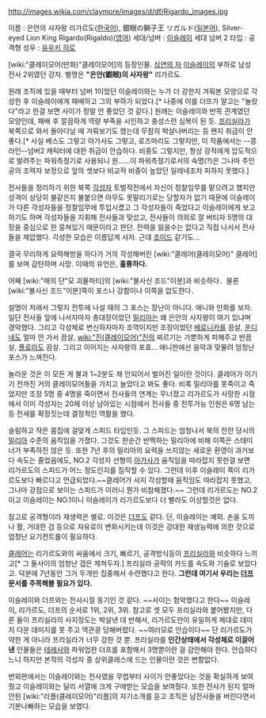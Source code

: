 http://images.wikia.com/claymore/images/d/df/Rigardo_images.jpg

이름 : 은안의 사자왕 리가르도([[한국어]]), 銀眼の獅子王 リガルド([[일본어]]), Silver-eyed Lion King Rigardo(Rigaldo)([[영어]])
세대/넘버 : [[이슬레이]] 세대 넘버 2
타입 : 공격형
성우 : [[유우키 히로]]

[wiki:"클레이모어(만화)"클레이모어]의 등장인물. [[심연의 자]] [[이슬레이]]의 부하로 남성 전사 2위였던 강자. 별명은 '''"은안(銀眼)의 사자왕"''' 리가르도.

원래 조직에 있을 때부터 넘버 1이었던 이슬레이와는 누가 더 강한지 겨뤄본 모양으로 각성한 후 이슬레이에게 패배하고 그의 부하가 되었다.[* 나중에 이를 더프가 알고는 "놀랐다"라고 한걸 보면 사이가 정말 안 좋았던 것 같다.] 원래는 이슬레이와 반목 관계였던 모양인데, 패배 후 깔끔하게 역량 부족을 시인하고 충성스런 심복이 된 듯. [[프리실라]]가 북쪽으로 와서 돌아다닐 때 겨뤄보기도 했는데 무참히 박살나버리는 등 왠지 취급이 안 좋다.[* 사실 베스도 그렇고 아가사도 그렇고, 로즈마리도 그렇지만, 이 작품에서는 --콩라인--넘버2 캐릭터에 대한 취급이 안습하다. 비중도 그렇지만, 항상 강적에게 압도적으로 발려주는 파워측정기로 사용되니 원......이 파워측정기로서의 숙명(?)은 그나마 주인공의 조력자 보정으로 앞의 셋보다 비교적 비중이 높았던 일레네조차 피하지 못했다.]

전사들을 정리하기 위한 북쪽 [[각성자]] 토벌작전에서 자신이 정찰임무를 맡으려고 했지만 성격이 상당히 불같은지 불붙으면 아무도 못말리기로는 당할자가 없기 때문에 이슬레이가 다른 각성자들을 정찰임무에 투입시켰고 그 각성자들이 죽었다고 이슬레이에게 보고하기도 하며 각성자들을 지휘해 전사들과 맞섰고, 전사들이 의외로 잘 버티자 5명의 대장을 중심으로 한 뭉쳐있기 때문이라고 판단. 전력을 잃을수는 없다고 직접 나서서 전사들을 제압했다. 각성한 모습은 이름답게 사자. 근데 [[조이드]] 같기도...

결국 무리하게 요력해방을 하다가 거의 각성해버린 [wiki:"클레어(클레이모어)" 클레어]를 보며 감탄하며 사망. 이때의 유언은, '''훌륭하다.'''

어째 [wiki:"매의 단"모 괴물파티]의 [wiki:"불사신 조드"이분]과 비슷하다．물론 [wiki:"불사신 조드"이분]쪽이 포스나 강함이나 이쪽을 압도한다．

설명이 저래서 그렇지 전투에 나설 때의 그 포스는 장난이 아니다. 애니와 만화를 보자. 일단 전사들 앞에 나서자마자 총대장이었던 [[밀리아]]는 왜 은안의 사자왕이 여기 있냐며 경악했다. 그리고 각성체로 변신하자마자 조역이지만 조장이었던 [[베로니카]]를 끔살, [[운디네]]도 얼마 안 가서 끔살, [[wiki:"진(클레이모어)"진]]의 찌르기는 가뿐하게 피해주고 반끔살, [[플로라]]도 끔살. 그리고 이어지는 사자왕의 포효... 애니판에선 음악과 맞물려 엄청난 포스가 느껴진다.

놀라운 것은 이 모든 게 불과 1~2분도 채 안되어서 벌어진 일이란 것이다. 클레어가 이기기 전까진 거의 클레이모어들을 가지고 놀았다고 봐도 좋다. 비록 밀리아를 못죽이고 죽었지만 조장 5명 중 4명을 죽이면서 전사들의 연계는 무너졌고 리가르도가 사망한 시점에서 이미 각성자는 20체 이상 남아있는 시점에서 전사들 중 전투가능 인원은 6명 남는 등 전세를 확정짓는데 결정적인 역활을 했다.

슬림하고 작은 몸집에 걸맞게 스피드 타입인듯. 그 스피드는 엄청나서 북의 전란 당시의 [[밀리아]] 수준의 움직임을 가졌다. 그것도 한순간 반짝하는 밀리아에 비해 이쪽은 스태미너가 부족하진 않은 듯. 또한 7년 후의 밀리아의 요력을 쓰지않는 새로운 환영이 과거보다 속도는 줄었음에도, NO.2 각성자 선형의 [[아가사]]가 움직임을 따라잡지 못한걸 보면 리가르도의 스피드가 어느 정도인지를 짐작할 수 있다. 그런데 이후 이슬레이 쪽이 리가르도보다 빠르다고 언급되었다.~~클레어가 사지 각성할때 움직임도 따라잡지 못했고, 그나마 강점으로 보이는 스피드가 이러니 뭔가 비참해졌다.~~ 그런데 리가르도는 NO.2이고 이슬레이는 NO.1이니 이슬레이가 리가르도보다 더 빨라도 이상할것은 없다.

참고로 공격형이라 재생력은 별로. 이것은 [[더프]]도 같다. 단, 이슬레이는 예외. 손을 도끼나 활, 거대한 검 등으로 자유로이 변화시키는데 이것은 강대한 재생능력에 의한 것으로 엄청난 요기컨트롤이 필요하다.

[[클레어]]는 리가르도와의 싸움에서 크기, 빠르기, 공격방식등이 [[프리실라]]와 비슷하다 느끼고[* 그 둘사이의 엄청난 갭은 제쳐두자.] 프리실라 공략의 카드를 속도와 기술로 보았다고. 덕분에 7년동안 그거 두개만 집중해서 수련했다고 한다. '''그런데 여기서 우리는 [[더프]] 문서를 주목해볼 필요가 있다.'''

이슬레이와 더프와는 전사시절 동기인 것 같다. ~~사이는 험악했다고 한다~~ 이슬레이, 리가르도, 더프의 순서로 1위, 2위, 3위. 참고로 셋 모두 프리실라와 붙어봤지만, 다른 둘이 프리실라의 사지정도는 박살낸 데 반해서, 리가르도만이 유일하게 제대로 데미지 다운 데미지를 못 주고 역관광 당해버렸다. ~~여러모로 안습이다~~ 단 리가르도가 약한 게 아니라 프리실라가 너무 강한 것 뿐. 프리실라를 '''인간상태에서 각성체로 이끌어낸''' 인물들은 [[테레사]]와 파워업한 더프를 포함해서 3명뿐이란 걸 감안해야 한다. 안습하다느니 하지만 본작의 각성자 중 상위클래스에 드는 인물이란 것은 변함없다.

번외판에서는 이슬레이와는 전사였을 무렵부터 사이가 안좋았다는 것을 확실하게 보여줬고 이슬레이와는 달리 서열에 크게 구애받는 모습을 보여줬다. 또한 전사가 된지 얼마 안된 [wiki:"리플(클레이모어)"리플]의 자기소개를 듣고 조직은 남전사들을 버린다면서 기분나빠하는 모습을 보였다.
